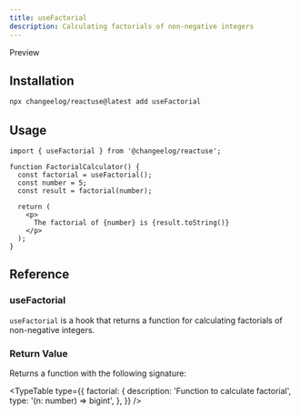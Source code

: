 ```yaml
---
title: useFactorial
description: Calculating factorials of non-negative integers
---
```


Preview

## Installation

```bash
npx changeelog/reactuse@latest add useFactorial
```

## Usage

```tsx
import { useFactorial } from '@changeelog/reactuse';

function FactorialCalculator() {
  const factorial = useFactorial();
  const number = 5;
  const result = factorial(number);

  return (
    <p>
      The factorial of {number} is {result.toString()}
    </p>
  );
}
```

## Reference

### useFactorial

`useFactorial` is a hook that returns a function for calculating factorials of non-negative integers.

### Return Value

Returns a function with the following signature:

<TypeTable
  type={{
    factorial: {
      description: 'Function to calculate factorial',
      type: '(n: number) => bigint',
    },
  }}
/>

